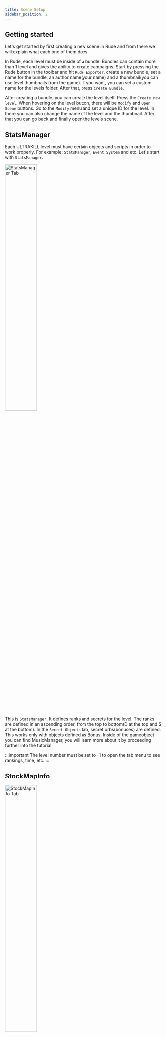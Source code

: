 ```yaml
---
title: Scene Setup
sidebar_position: 2
---
```


## Getting started



Let's get started by first creating a new scene in Rude and from there we will explain what each one of 
them does.

In Rude, each level must be inside of a bundle. Bundles can contain more than 1 level and gives the ability to create campaigns. Start by pressing the Rude button in the toolbar and hit `Rude Exporter`, create a new bundle, set a name for the bundle, an author name(your name) and a thumbnail(you can use level thumbnails from the game). If you want, you can set a custom name for the levels folder. After that, press `Create Bundle`.

After creating a bundle, you can create the level itself. Press the `Create new level`. When hovering on the level button, there will be `Modify` and `Open Scene` buttons. Go to the `Modify` menu and set a unique ID for the level. In there you can also change the name of the level and the thumbnail. After that you can go back and finally open the levels scene.

## StatsManager

Each ULTRAKILL level must have certain objects and scripts in order to work properly. For example: `StatsManager`, `Event System` and etc. Let's start with `StatsManager`.

<div style={{ textAlign: "center" }}>
	<img src="https://github.com/layzyidiot/e-sw/blob/main/images/Image_004.png?raw=true" alt="StatsManager Tab" width="45%" height="45%" ></img>
</div>

This is `StatsManager`. It defines ranks and secrets for the level. The ranks are defined in an ascending order, from the top to bottom(D at the top and S at the bottom). In the `Secret Objects` tab, secret orbs(bonuses) are defined. This works only with objects defined as Bonus. Inside of the gameobject you can find MusicManager, you will learn more about it by proceeding further into the tutorial.

:::important
The level number must be set to -1 to open the tab menu to see rankings, time, etc.
:::

## StockMapInfo

<div style={{ textAlign: "center" }}>
	<img src="https://github.com/layzyidiot/e-sw/blob/main/images/Image_006.png?raw=true" alt="StockMapInfo Tab" width="45%" height="45%" ></img>
</div>

This is `StockMapInfo`, You can think of it as an extension of `StatsManager`, The key difference is it's only used for visual information about the level such as the level layer and level name that appears when coming out of the hellevator, It also shows the level name from the tab menu in the `Large Text` field, Another thing is the `Large Image` field which is used by the game's discord RPC system.

Essentially, Using an image hosting website like https://imgbb.com/ , you can upload a 4:3 image of the level and copy its link, and paste it in that field to make it so the level's image shows on Discord when you play it.

![discord-intergration-image](https://coolboi21.github.io/Rude-Docs/Tutorials/Intermediate/assets/discord-integration-tut-copyimage.webp)

## FirstRoom

<div style={{ textAlign: "center" }}>
	<img src="https://github.com/layzyidiot/e-sw/blob/main/images/Image_009.png?raw=true" alt="First room Tab" width="45%" height="45%" ></img>
</div>

This is by far the most important gameobject in the scene, as it contains the player. You may be inclined to use the direct prefab of the first room but it is broken and requires some tweaks before it can be used due to containing missing scripts.

## FinalRoom

<div style={{ textAlign: "center" }}>
	<img src="https://github.com/layzyidiot/e-sw/blob/main/images/Image_010.png?raw=true" alt="Finaldoor Tab" width="100%" height="100%" ></img>
</div>
The difference between final room and first room is the fact that final room allows you to use its direct prefab, which means you can easily add custom stuff there.

The final room does not open by itself, in order to open it, you need to activate `FinalDoorOpener` gameobject.

:::note
Do not be alarmed that the final room has no pit, upon the activation of the gameobject `FinalDoorOpener` the door opens and the pit is activated.
:::

## EventSystem

<div style={{ textAlign: "center" }}>
	<img src="https://github.com/layzyidiot/e-sw/blob/main/images/Image_003.png?raw=true" alt="Eventsystem Tab" width="45%" height="45%" ></img>
</div>

This is a crucial part of ULTRAKILL and is not intended to be changed. Please do not modify or delete this component, otherwise your level will no longer work.
